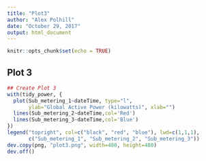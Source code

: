 ```yaml
---
title: "Plot3"
author: "Alex Polhill"
date: "October 29, 2017"
output: html_document
---
```


```r
knitr::opts_chunk$set(echo = TRUE)
```

## Plot 3

```r
## Create Plot 3
with(tidy_power, {
  plot(Sub_metering_1~dateTime, type="l",
       ylab="Global Active Power (kilowatts)", xlab="")
  lines(Sub_metering_2~dateTime,col='Red')
  lines(Sub_metering_3~dateTime,col='Blue')
})
legend("topright", col=c("black", "red", "blue"), lwd=c(1,1,1), 
       c("Sub_metering_1", "Sub_metering_2", "Sub_metering_3"))
dev.copy(png, "plot3.png", width=480, height=480)
dev.off()
```
